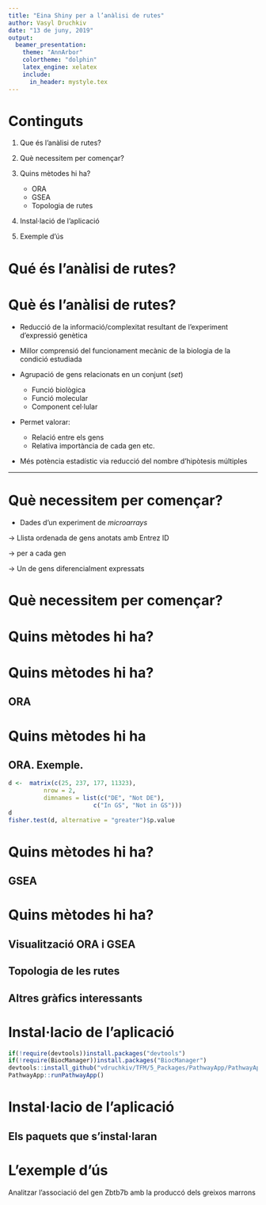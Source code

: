 ```yaml
---
title: "Eina Shiny per a l’anàlisi de rutes"
author: Vasyl Druchkiv
date: "13 de juny, 2019"
output:
  beamer_presentation: 
    theme: "AnnArbor"
    colortheme: "dolphin"
    latex_engine: xelatex
    include:
      in_header: mystyle.tex
---
```


# Continguts

1. Que és l'anàlisi de rutes?

2. Què necessitem per començar?

3. Quins mètodes hi ha?
    + ORA
    + GSEA
    + Topologia de rutes

4. Instal·lació de l'aplicació

5. Exemple d'ús


# Qué és l'anàlisi de rutes?
\begin{center}
\begin{alertenv}
Un Pathway és un conjunt de gens que actuen junts per dur a terme un procès biològic.
\end{alertenv}
\end{center}

# Què és l'anàlisi de rutes?

- Reducció de la informació/complexitat resultant de l'experiment d'expressió genètica

- Millor comprensió del funcionament mecànic de la biologia de la condició estudiada

- Agrupació de gens relacionats en un conjunt (*set*)
    + Funció biològica
    + Funció molecular
    + Component cel·lular

- Permet valorar:
    + Relació entre els gens
    + Relativa importància de cada gen etc.

- Més potència estadístic via reducció del nombre d'hipòtesis múltiples
  
---


# Què necessitem per començar?

- Dades d'un experiment de *microarrays*

\begin{figure}[H]
\centering
\includegraphics[width=0.35\textwidth]{figures/Pipeline_Microarray.jpg} 
\caption{El procès d'anàlisi de microarrays.}
\end{figure}

$\rightarrow$ Llista ordenada de gens anotats amb Entrez ID

$\rightarrow$ \textit{log Fold Change} per a cada gen

$\rightarrow$ Un \textit{subset} de gens diferencialment expressats

# Què necessitem per començar?
\footnotesize
\begin{itemize}
\item Una base de dades d'anotació de les rutes/conceptes
\begin{itemize}
\item \href{http://geneontology.org/docs/ontology-documentation/}{Gene Ontology (GO)}
\begin{itemize}
    \item Biological proces
    \item Molecular function
    \item Cellular component
\end{itemize}
\item \href{https://www.genome.jp/kegg/pathway.html}{KEGG}
\begin{itemize}
\item Metabolism
\item Genetic Information Processing
\item Environmental Information Processing
\item Cellular Processes
\item Organismal Systems
\item Human Deseases
\item Drug Development
\end{itemize}
\item \href{https://reactome.org/PathwayBrowser/}{Reactome}
\end{itemize}
\end{itemize}

# Quins mètodes hi ha?

\begin{figure}[H]
\centering
\includegraphics[width=0.8\textwidth]{figures/Pipeline_Pathway.png} 
\caption{Mètodes per a anàlisi de les rutes.}
\end{figure}

# Quins mètodes hi ha?
## ORA

\begin{figure}[H]
\centering
\includegraphics[width=0.4\textwidth]{figures/boyle} 
\end{figure}


\begin{enumerate}
\item Selecció dels gens diferencialment expressats.


\item Determinar si algunes rutes anoten la llista especificada de gens amb la freqüència més alta que la que s’esperaria per casualitat.


$$p = 1 - \displaystyle\sum_{i = 0}^{k-1}\frac{{M \choose i}{{N-M} \choose {n-i}}} {{N \choose n}}$$

\item Ajustament de valors de P per a \textit{Multiple hypothesis testing}

\end{enumerate}

# Quins mètodes hi ha
## ORA. Exemple.

```r
d <-  matrix(c(25, 237, 177, 11323), 
          nrow = 2, 
          dimnames = list(c("DE", "Not DE"),
                        c("In GS", "Not in GS")))
d
fisher.test(d, alternative = "greater")$p.value
```


# Quins mètodes hi ha?
## GSEA

\begin{figure}[H]
\centering
\includegraphics[width=0.4\textwidth]{figures/subramanian} 
\end{figure}

\begin{figure}[H]
\centering
\includegraphics[width=0.4\textwidth]{figures/GSEA_Method} 
\end{figure}

\begin{enumerate}
\item Càlcul de la puntuació d'enriquement (\textit{ES: Enrichment Score}). 
\item Estimació del nivell de significació per a la puntuació \textit{ES}. 
\item Càlcul del valor de P ajustat. 
\end{enumerate}

# Quins mètodes hi ha?
\footnotesize
## Visualització ORA i GSEA
\begin{itemize}
\item Bar Plot
\item Dot Plot
\item GSEA Plot
\end{itemize}

## Topologia de les rutes

\begin{itemize}
\item Gràfic de les rutes \href{https://yulab-smu.github.io/clusterProfiler-book/chapter12.html\#pathview-from-pathview-package}{KEGG}
\item Gràfic de les rutes Reactome. 
\end{itemize}

## Altres gràfics interessants

\begin{itemize}
\item GO Plots

$\rightarrow$ Relacions \textit{is a}, \textit{part of}, \textit{regulate}
\item \href{https://yulab-smu.github.io/clusterProfiler-book/chapter12.html\#enrichment-map}{Enrichment Map}

$\rightarrow$ Reduir/simplificar la informació obtinguda mitjançant els mètodes ORA o GSEA

\item \href{https://yulab-smu.github.io/clusterProfiler-book/chapter12.html|\#gene-concept-network}{Gene-Concept Network}

$\rightarrow$ Els gens compartits entre les categories/rutes
\end{itemize}

# Instal·lacio de l'aplicació

\centering \underline{L'aplicació està empaquetada i guardada en \href{https://github.com/vdruchkiv/TFM}{GitHub}}

\vspace{5mm} 
\scriptsize
```r
if(!require(devtools))install.packages("devtools")
if(!require(BiocManager))install.packages("BiocManager")
devtools::install_github("vdruchkiv/TFM/5_Packages/PathwayApp/PathwayApp")
PathwayApp::runPathwayApp()
```

# Instal·lacio de l'aplicació
## Els paquets que s'instal·laran

\scriptsize
\begin{center}
\begin{tabular}{||c | c ||} 
\hline\hline 
\textbf{Paquet} & \textbf{Font} \\ [0.5ex] 
\hline\hline
clusterProfiler & Bioconductor \\
\hline
ReactomePA & Bioconductor \\
\hline
pathview & Bioconductor \\ 
\hline
pathviewPatched & GitHub vdruchkiv/TFM\\
\hline
dplyr & CRAN \\
\hline 
ggplot2 & CRAN \\
\hline
knitr & CRAN \\
\hline
kableExtra & CRAN \\
\hline
formattable & CRAN \\
\hline
shiny & CRAN \\
\hline 
shinydashboard & CRAN \\ 
\hline
shinyhelper & CRAN \\
\hline 
shinycssloaders & CRAN\\
\hline\hline
\end{tabular}
\end{center}

\vspace{5mm} 
\Large
\centering\textcolor{red}{L'usuari ha de baixar les bases d'anotacions d'interès!!!}

# L'exemple d'ús
\begin{itemize}
\item Dades de Li et al. (2017).
\item \href{https://www.ncbi.nlm.nih.gov/geo/query/acc.cgi?acc=GSE100924}{GSE100924}
\item Organism: Mus Musculus
\item Dades normalitzades i preanalitzades en \href{https://github.com/alexsanchezpla/StatisticalAnalysisOfMicroarrayData}{Github Sanchez Pla}
\item Comparació KO vs. WT a temperatures fredes
\end{itemize}
\textbf{OBJECTIU:} Analitzar l'associació del gen Zbtb7b amb la produccó dels greixos marrons